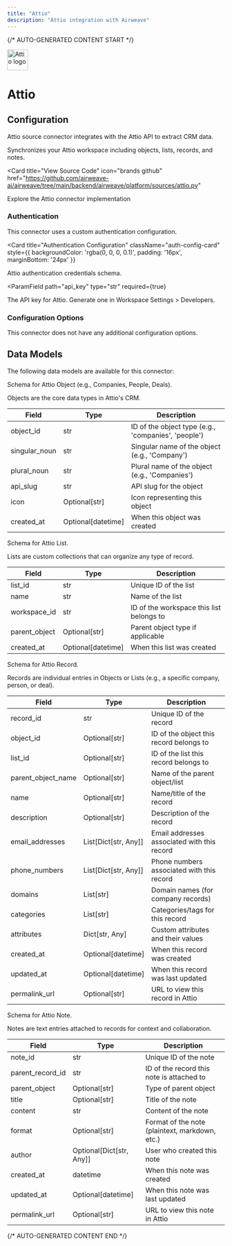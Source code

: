 ```yaml
---
title: "Attio"
description: "Attio integration with Airweave"
---
```


{/* AUTO-GENERATED CONTENT START */}

<div className="connector-header" style={{ display: 'flex', alignItems: 'center', gap: '12px', marginBottom: '24px' }}>
  <img src="icon.svg" alt="Attio logo" width="48" height="48" className="connector-icon" />
  <h1 style={{ margin: 0 }}>Attio</h1>
</div>

## Configuration

Attio source connector integrates with the Attio API to extract CRM data.

Synchronizes your Attio workspace including objects, lists, records, and notes.

<Card
  title="View Source Code"
  icon="brands github"
  href="https://github.com/airweave-ai/airweave/tree/main/backend/airweave/platform/sources/attio.py"
>
  Explore the Attio connector implementation
</Card>

### Authentication

This connector uses a custom authentication configuration.

<Card
  title="Authentication Configuration"
  className="auth-config-card"
  style={{ backgroundColor: 'rgba(0, 0, 0, 0.1)', padding: '16px', marginBottom: '24px' }}
>

Attio authentication credentials schema.

<ParamField
  path="api_key"
  type="str"
  required={true}
>
  The API key for Attio. Generate one in Workspace Settings &gt; Developers.
</ParamField>
</Card>

### Configuration Options

This connector does not have any additional configuration options.

## Data Models

The following data models are available for this connector:

<Accordion title="AttioObjectEntity">

Schema for Attio Object (e.g., Companies, People, Deals).

Objects are the core data types in Attio's CRM.

| Field | Type | Description |
|-------|------|-------------|
| object_id | str | ID of the object type (e.g., 'companies', 'people') |
| singular_noun | str | Singular name of the object (e.g., 'Company') |
| plural_noun | str | Plural name of the object (e.g., 'Companies') |
| api_slug | str | API slug for the object |
| icon | Optional[str] | Icon representing this object |
| created_at | Optional[datetime] | When this object was created |

</Accordion>
<Accordion title="AttioListEntity">

Schema for Attio List.

Lists are custom collections that can organize any type of record.

| Field | Type | Description |
|-------|------|-------------|
| list_id | str | Unique ID of the list |
| name | str | Name of the list |
| workspace_id | str | ID of the workspace this list belongs to |
| parent_object | Optional[str] | Parent object type if applicable |
| created_at | Optional[datetime] | When this list was created |

</Accordion>
<Accordion title="AttioRecordEntity">

Schema for Attio Record.

Records are individual entries in Objects or Lists (e.g., a specific company, person, or deal).

| Field | Type | Description |
|-------|------|-------------|
| record_id | str | Unique ID of the record |
| object_id | Optional[str] | ID of the object this record belongs to |
| list_id | Optional[str] | ID of the list this record belongs to |
| parent_object_name | Optional[str] | Name of the parent object/list |
| name | Optional[str] | Name/title of the record |
| description | Optional[str] | Description of the record |
| email_addresses | List[Dict[str, Any]] | Email addresses associated with this record |
| phone_numbers | List[Dict[str, Any]] | Phone numbers associated with this record |
| domains | List[str] | Domain names (for company records) |
| categories | List[str] | Categories/tags for this record |
| attributes | Dict[str, Any] | Custom attributes and their values |
| created_at | Optional[datetime] | When this record was created |
| updated_at | Optional[datetime] | When this record was last updated |
| permalink_url | Optional[str] | URL to view this record in Attio |

</Accordion>
<Accordion title="AttioNoteEntity">

Schema for Attio Note.

Notes are text entries attached to records for context and collaboration.

| Field | Type | Description |
|-------|------|-------------|
| note_id | str | Unique ID of the note |
| parent_record_id | str | ID of the record this note is attached to |
| parent_object | Optional[str] | Type of parent object |
| title | Optional[str] | Title of the note |
| content | str | Content of the note |
| format | Optional[str] | Format of the note (plaintext, markdown, etc.) |
| author | Optional[Dict[str, Any]] | User who created this note |
| created_at | datetime | When this note was created |
| updated_at | Optional[datetime] | When this note was last updated |
| permalink_url | Optional[str] | URL to view this note in Attio |

</Accordion>


{/* AUTO-GENERATED CONTENT END */}